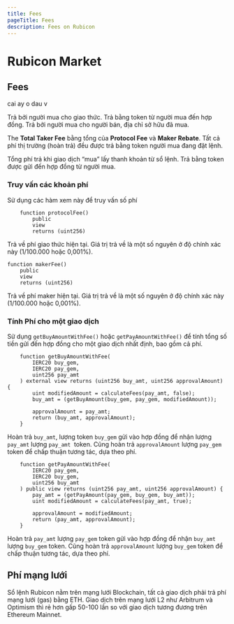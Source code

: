 ```yaml
---
title: Fees
pageTitle: Fees
description: Fees on Rubicon
---
```


# Rubicon Market

## Fees
cai ay o dau v

<Callout type="fees" title="Protocol Fee: 0.002%">
	Trả bởi người mua cho giao thức. Trả bằng token từ người mua đến hợp đồng.
</Callout>

<Callout type="fees" title="Maker Rebate: 0.008%">
	Trả bởi người mua cho người bán, địa chỉ sở hữu đã mua.
</Callout>

The **Total Taker Fee** bằng tổng của **Protocol Fee** và **Maker Rebate**. Tất cả phí thị trường (hoàn trả) đều được trả bằng token người mua đang đặt lệnh.

<Callout type="fees" title="Total Taker Fee: 0.01%">
	Tổng phí trả khi giao dịch “mua” lấy thanh khoản từ sổ lệnh. Trả bằng token được gửi đến hợp đồng từ người mua.
</Callout>


### Truy vấn các khoản phí

Sử dụng các hàm xem này để truy vấn số phí

```solidity copy
    function protocolFee() 
        public
        view 
        returns (uint256)
```
Trả về phí giao thức hiện tại. Giá trị trả về là một số nguyên ở độ chính xác này (1/100.000 hoặc 0,001%).

```solidity copy
function makerFee() 
    public 
    view 
    returns (uint256)
```

Trả về phí maker hiện tại. Giá trị trả về là một số nguyên ở độ chính xác này (1/100.000 hoặc 0,001%).

### Tính Phí cho một giao dịch

Sử dụng `getBuyAmountWithFee()` hoặc `getPayAmountWithFee()` để tính tổng số tiền gửi đến hợp đồng cho một giao dịch nhất định, bao gồm cả phí.


```solidity copy
    function getBuyAmountWithFee(
        IERC20 buy_gem,
        IERC20 pay_gem,
        uint256 pay_amt
    ) external view returns (uint256 buy_amt, uint256 approvalAmount) {
        uint modifiedAmount = calculateFees(pay_amt, false);
        buy_amt = (getBuyAmount(buy_gem, pay_gem, modifiedAmount));

        approvalAmount = pay_amt;
        return (buy_amt, approvalAmount);
    }
```

Hoàn trả `buy_amt`, lượng token `buy_gem` gửi vào hợp đồng để nhận lượng `pay_amt` lượng `pay_amt`   token. Cũng hoàn trả `approvalAmount` lượng `pay_gem` token để chấp thuận tương tác, dựa theo phí.

```solidity copy
    function getPayAmountWithFee(
        IERC20 pay_gem,
        IERC20 buy_gem,
        uint256 buy_amt
    ) public view returns (uint256 pay_amt, uint256 approvalAmount) {
        pay_amt = (getPayAmount(pay_gem, buy_gem, buy_amt));
        uint modifiedAmount = calculateFees(pay_amt, true);

        approvalAmount = modifiedAmount;
        return (pay_amt, approvalAmount);
    }
```

Hoàn trả `pay_amt` lượng `pay_gem` token gửi vào hợp đồng để nhận `buy_amt` lượng `buy_gem` token. Cũng hoàn trả `approvalAmount` lượng `buy_gem` token để chấp thuận tương tác, dựa theo phí.

## Phí mạng lưới

Sổ lệnh Rubicon nằm trên mạng lưới Blockchain, tất cả giao dịch phải trả phí mạng lưới (gas) bằng ETH. Giao dịch trên mạng lưới L2 như Arbitrum và Optimism thì rẻ hơn gấp 50-100 lần so với giao dịch tương đương trên Ethereum Mainnet.
